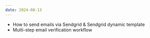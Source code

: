 ```yaml
---
date: 2024-08-13
---
```


- How to send emails via Sendgrid & Sendgrid dynamic template
- Multi-step email verification workflow